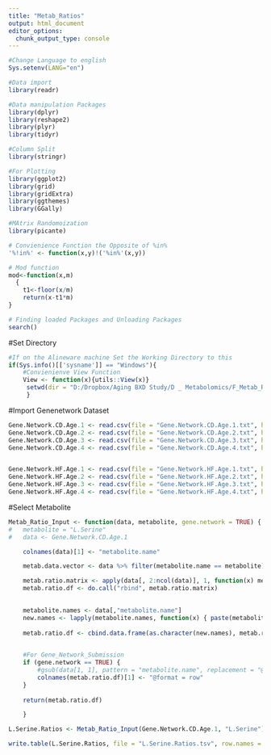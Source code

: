 ```yaml
---
title: "Metab_Ratios"
output: html_document
editor_options: 
  chunk_output_type: console
---
```


```r

#Change Language to english
Sys.setenv(LANG="en")

#Data import
library(readr)

#Data manipulation Packages
library(dplyr)
library(reshape2)
library(plyr)
library(tidyr)

#Column Split 
library(stringr)

#For Plotting
library(ggplot2)
library(grid)
library(gridExtra)
library(ggthemes)
library(GGally)

#MAtrix Randomoization
library(picante)

# Convienience Function the Opposite of %in%
'%!in%' <- function(x,y)!('%in%'(x,y))

# Mod function
mod<-function(x,m)
  {
    t1<-floor(x/m)
    return(x-t1*m)
}

# Finding loaded Packages and Unloading Packages
search()
```


#Set Directory
```r
#If on the Alineware machine Set the Working Directory to this
if(Sys.info()[['sysname']] == "Windows"){
    #Convienienve View Function
    View <- function(x){utils::View(x)}
     setwd(dir = "D:/Dropbox/Aging BXD Study/D _ Metabolomics/F_Metab_Ratios_QTL_analysis/")
     }
```


#Import Genenetwork Dataset
```r

Gene.Network.CD.Age.1 <- read.csv(file = "Gene.Network.CD.Age.1.txt", header = TRUE, row.names = NULL, encoding = "UTF-8", sep = "\t", dec = ".", quote = "\"", comment.char = "")
Gene.Network.CD.Age.2 <- read.csv(file = "Gene.Network.CD.Age.2.txt", header = TRUE, row.names = NULL, encoding = "UTF-8", sep = "\t", dec = ".", quote = "\"", comment.char = "")
Gene.Network.CD.Age.3 <- read.csv(file = "Gene.Network.CD.Age.3.txt", header = TRUE, row.names = NULL, encoding = "UTF-8", sep = "\t", dec = ".", quote = "\"", comment.char = "")
Gene.Network.CD.Age.4 <- read.csv(file = "Gene.Network.CD.Age.4.txt", header = TRUE, row.names = NULL, encoding = "UTF-8", sep = "\t", dec = ".", quote = "\"", comment.char = "")


Gene.Network.HF.Age.1 <- read.csv(file = "Gene.Network.HF.Age.1.txt", header = TRUE, row.names = NULL, encoding = "UTF-8", sep = "\t", dec = ".", quote = "\"", comment.char = "")
Gene.Network.HF.Age.2 <- read.csv(file = "Gene.Network.HF.Age.2.txt", header = TRUE, row.names = NULL, encoding = "UTF-8", sep = "\t", dec = ".", quote = "\"", comment.char = "")
Gene.Network.HF.Age.3 <- read.csv(file = "Gene.Network.HF.Age.3.txt", header = TRUE, row.names = NULL, encoding = "UTF-8", sep = "\t", dec = ".", quote = "\"", comment.char = "")
Gene.Network.HF.Age.4 <- read.csv(file = "Gene.Network.HF.Age.4.txt", header = TRUE, row.names = NULL, encoding = "UTF-8", sep = "\t", dec = ".", quote = "\"", comment.char = "")

```

#Select Metabolite
```r

Metab_Ratio_Input <- function(data, metabolite, gene.network = TRUE) {
#	metabolite = "L.Serine"
#	data <- Gene.Network.CD.Age.1

    colnames(data)[1] <- "metabolite.name"

    metab.data.vector <- data %>% filter(metabolite.name == metabolite)

    metab.ratio.matrix <- apply(data[, 2:ncol(data)], 1, function(x) metab.data.vector[-1] / x)
    metab.ratio.df <- do.call("rbind", metab.ratio.matrix)

    
	metabolite.names <- data[,"metabolite.name"]
    new.names <- lapply(metabolite.names, function(x) { paste(metabolite,"/", x,sep = "") } )
	
    metab.ratio.df <- cbind.data.frame(as.character(new.names), metab.ratio.df)
    

    #For Gene_Network_Submission
    if (gene.network == TRUE) {
        #gsub(data[1, 1], pattern = "metabolite.name", replacement = "@format = row")
        colnames(metab.ratio.df)[1] <- "@format = row"
    }
    	
    return(metab.ratio.df)

	}

L.Serine.Ratios <- Metab_Ratio_Input(Gene.Network.CD.Age.1, "L.Serine")

write.table(L.Serine.Ratios, file = "L.Serine.Ratios.tsv", row.names = FALSE, sep = "\t")


```